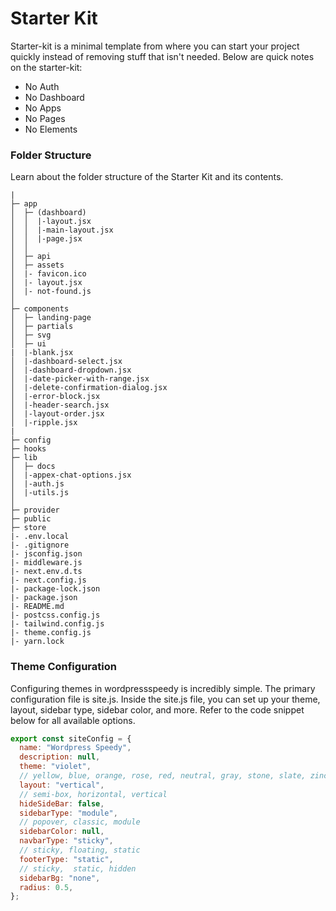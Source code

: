 # Starter Kit

Starter-kit is a minimal template from where you can start your project quickly instead of removing stuff that isn't needed. Below are quick notes on the starter-kit:

- No Auth
- No Dashboard
- No Apps
- No Pages
- No Elements

### Folder Structure

Learn about the folder structure of the Starter Kit and its contents.


```
|
├─ app
│  ├─ (dashboard)
│  │  |-layout.jsx
│  │  |-main-layout.jsx
│  │  |-page.jsx
│  │
│  ├─ api
│  ├─ assets
│  |- favicon.ico
│  |- layout.jsx
│  |- not-found.js
│
├─ components
│  ├─ landing-page
│  ├─ partials
│  ├─ svg
│  ├─ ui
|  |-blank.jsx
│  |-dashboard-select.jsx
│  |-dashboard-dropdown.jsx
│  |-date-picker-with-range.jsx
│  |-delete-confirmation-dialog.jsx
│  |-error-block.jsx
│  |-header-search.jsx
│  |-layout-order.jsx
│  |-ripple.jsx
|
├─ config
├─ hooks
├─ lib
│  ├─ docs
│  |-appex-chat-options.jsx
│  |-auth.js
│  |-utils.js
│
├─ provider
├─ public
├─ store
|- .env.local
|- .gitignore
|- jsconfig.json
|- middleware.js
|- next.env.d.ts
|- next.config.js
|- package-lock.json
|- package.json
|- README.md
|- postcss.config.js
|- tailwind.config.js
|- theme.config.js
|- yarn.lock
```

### Theme Configuration

Configuring themes in wordpressspeedy is incredibly simple. The primary configuration file is site.js. Inside the site.js file, you can set up your theme, layout, sidebar type, sidebar color, and more. Refer to the code snippet below for all available options.

```js filename="site.js"
export const siteConfig = {
  name: "Wordpress Speedy",
  description: null,
  theme: "violet",
  // yellow, blue, orange, rose, red, neutral, gray, stone, slate, zinc
  layout: "vertical",
  // semi-box, horizontal, vertical
  hideSideBar: false,
  sidebarType: "module",
  // popover, classic, module
  sidebarColor: null,
  navbarType: "sticky",
  // sticky, floating, static
  footerType: "static",
  // sticky,  static, hidden
  sidebarBg: "none",
  radius: 0.5,
};

```
